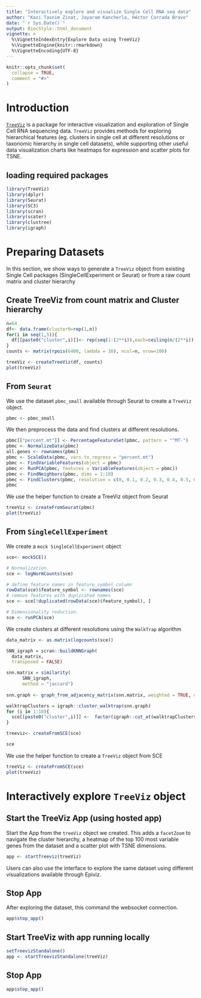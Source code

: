 ```yaml
---
title: "Interactively explore and visualize Single Cell RNA seq data"
author: "Kazi Tasnim Zinat, Jayaram Kancherla, Héctor Corrada Bravo"
date: "`r Sys.Date()`"
output: BiocStyle::html_document
vignette: >
  %\VignetteIndexEntry{Explore Data using TreeViz}
  %\VignetteEngine{knitr::rmarkdown}
  %\VignetteEncoding{UTF-8}
---
```

  
```r
knitr::opts_chunk$set(
  collapse = TRUE,
  comment = "#>"
)
```

# Introduction

[`TreeViz`](https://github.com/HCBravoLab/TreeViz) is a package for interactive visualization and exploration of Single Cell RNA sequencing data. `TreeViz` provides methods for exploring hierarchical features (eg. clusters in single cell at different resolutions or taxonomic hierarchy in single cell datasets), while supporting other useful data visualization charts like heatmaps for expression and scatter plots for TSNE.

## loading required packages

```r
library(TreeViz)
library(dplyr)
library(Seurat)
library(SC3)
library(scran)
library(scater)
library(clustree)
library(igraph)
```

# Preparing Datasets

In this section, we show ways to generate a `TreeViz` object from existing Single Cell packages (SingleCellExperiment or Seurat) or from a raw count matrix and cluster hierarchy

## Create TreeViz from count matrix and Cluster hierarchy

```r
n=64
df<- data.frame(cluster0=rep(1,n))
for(i in seq(1,5)){
  df[[paste0("cluster",i)]]<- rep(seq(1:(2**i)),each=ceiling(n/(2**i)),len=n)
}
counts <- matrix(rpois(6400, lambda = 10), ncol=n, nrow=100)

treeViz <- createTreeViz(df, counts)
plot(treeViz)
```


## From `Seurat`

We use the dataset `pbmc_small` available through Seurat to create a `TreeViz` object.  

```r
pbmc <- pbmc_small
```

We then preprocess the data and find clusters at different resolutions.

```r
pbmc[["percent.mt"]] <- PercentageFeatureSet(pbmc, pattern = "^MT-")
pbmc <- NormalizeData(pbmc)
all.genes <- rownames(pbmc)
pbmc <- ScaleData(pbmc, vars.to.regress = "percent.mt")
pbmc <- FindVariableFeatures(object = pbmc)
pbmc <- RunPCA(pbmc, features = VariableFeatures(object = pbmc))
pbmc <- FindNeighbors(pbmc, dims = 1:10)
pbmc <- FindClusters(pbmc, resolution = c(0, 0.1, 0.2, 0.3, 0.4, 0.5, 0.6, 0.7, 0.8, 0.9, 1.0), print.output = 0, save.SNN = TRUE)
pbmc
```

We use the helper function to create a TreeViz object from Seurat

```r
treeViz <- createFromSeurat(pbmc)
plot(treeViz)
```

## From `SingleCellExperiment`

We create a `mock SingleCellExperiment` object

```r

sce<- mockSCE()

# Normalization.
sce <- logNormCounts(sce)

# define feature names in feature_symbol column
rowData(sce)$feature_symbol <- rownames(sce)
# remove features with duplicated names
sce <- sce[!duplicated(rowData(sce)$feature_symbol), ]

# Dimensionality reduction.
sce <- runPCA(sce)
```

We create clusters at different resolutions using the `WalkTrap` algorithm

```r
data_matrix <- as.matrix(logcounts(sce))

SNN_igraph = scran::buildKNNGraph(
  data_matrix, 
  transposed = FALSE)

snn.matrix = similarity(
      SNN_igraph, 
      method = "jaccard")
    
snn.graph <- graph_from_adjacency_matrix(snn.matrix, weighted = TRUE, mode = "undirected")

walktrapClusters = igraph::cluster_walktrap(snn.graph)
for (i in 1:10){
  sce[[paste0("cluster",i)]] <-  factor(igraph::cut_at(walktrapClusters, n = i))
}

treeviz<- createFromSCE(sce)

sce
```

We use the helper function to create a `TreeViz` object from SCE

```r
treeViz <- createFromSCE(sce)
plot(treeViz)
```

# Interactively explore `TreeViz` object

## Start the TreeViz App (using hosted app)

Start the App from the `treeViz` object we created. This adds a `facetZoom` to navigate the cluster hierarchy, a heatmap of the top 100 most variable genes from the dataset and a scatter plot with TSNE dimensions. 
 
```r
app <- startTreeviz(treeViz)
```

Users can also use the interface to explore the same dataset using different visualizations available through Epiviz.

## Stop App

After exploring the dataset, this command the websocket connection. 

```r
app$stop_app()
```


## Start TreeViz with app running locally

```r
setTreevizStandalone()
app <- startTreevizStandalone(treeViz)

```


## Stop App

```r
app$stop_app()
```




